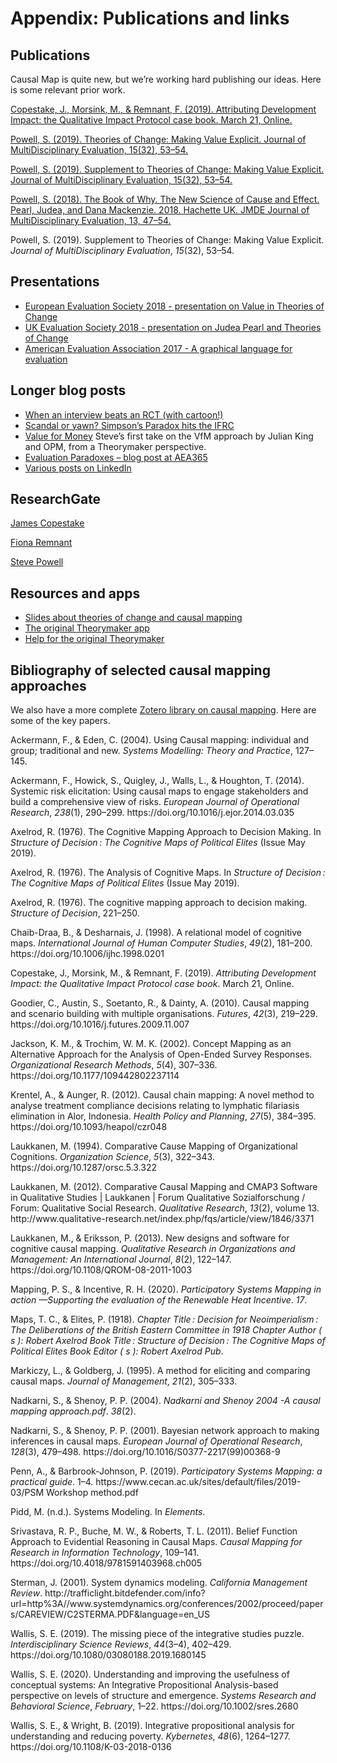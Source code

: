 # Appendix: Publications and links




## Publications

Causal Map is quite new, but we're working hard publishing our ideas. Here is some relevant prior work. 

[Copestake, J., Morsink, M., & Remnant, F. (2019). Attributing Development Impact: the Qualitative Impact Protocol case book. March 21, Online.](https://practicalactionpublishing.com/book/105/attributing-development-impact)

[Powell, S. (2019). Theories of Change: Making Value Explicit. Journal of MultiDisciplinary Evaluation, 15(32), 53–54.](https://journals.sfu.ca/jmde/index.php/jmde_1/article/view/563)

[Powell, S. (2019). Supplement to Theories of Change: Making Value Explicit. Journal of MultiDisciplinary Evaluation, 15(32), 53–54.](https://journals.sfu.ca/jmde/index.php/jmde_1/article/view/561)

[Powell, S. (2018). The Book of Why. The New Science of Cause and Effect. Pearl, Judea, and Dana Mackenzie. 2018. Hachette UK. JMDE Journal of MultiDisciplinary Evaluation, 13, 47–54.](https://journals.sfu.ca/jmde/index.php/jmde_1/article/view/507)

Powell, S. (2019). Supplement to Theories of Change: Making Value Explicit. _Journal of MultiDisciplinary Evaluation_, _15_(32), 53–54.

## Presentations

* [European Evaluation Society 2018 - presentation on Value in Theories of Change](https://drive.google.com/file/d/1FdiOs85iZCqZU6MdU3Lb5kgDOxq36G3b/view?usp=sharing)
* [UK Evaluation Society 2018 - presentation on Judea Pearl and Theories of Change](https://drive.google.com/file/d/1A2gIYmechpCot2QQc0TRWGlFg9r4jsz4/view?usp=sharing)
* [American Evaluation Association 2017 - A graphical language for evaluation](http://comm.eval.org/viewdocument/theorymaker-a-graphical-language)

## Longer blog posts

* [When an interview beats an RCT (with cartoon!)](http://www.pogol.net/public/article-evidence.html)
* [Scandal or yawn? Simpson’s Paradox hits the IFRC](http://www.pogol.net/_ideas/posts/2019-01-14-scandal-or-yawn-simpsons-paradox-hits-the-ifrc/)
* [Value for Money](http://pogol.net/public/article-equity.html) Steve’s first take on the VfM approach by Julian King and OPM, from a Theorymaker perspective.
* [Evaluation Paradoxes – blog post at AEA365](https://aea365.org/blog/theories-of-eval-tig-week-evaluation-paradoxes-by-steve-powell/)
* [Various posts on LinkedIn](https://www.linkedin.com/in/stevepowell99/detail/recent-activity/posts/)

## ResearchGate

[James Copestake](https://www.researchgate.net/profile/James_Copestake) 

[Fiona Remnant](https://www.researchgate.net/profile/Fiona_Remnant)

[Steve Powell](https://www.researchgate.net/profile/Steve_Powell2)



## Resources and apps

* [Slides about theories of change and causal mapping](http://slides.theorymaker.info/)
* [The original Theorymaker app](http://www.pogol.net/_causal_mapping/theorymaker.info)
* [Help for the original Theorymaker](http://help.theorymaker.info/)

## Bibliography of selected causal mapping approaches

We also have a more complete [Zotero library on causal mapping](https://www.zotero.org/groups/2858107/causal-mapping/library). Here are some of the key papers.

Ackermann, F., & Eden, C. (2004). Using Causal mapping: individual and group; traditional and new. *Systems Modelling: Theory and Practice*, 127–145. 


Ackermann, F., Howick, S., Quigley, J., Walls, L., & Houghton, T. (2014). Systemic risk elicitation: Using causal maps to engage stakeholders and build a comprehensive view of risks. *European Journal of Operational Research*, *238*(1), 290–299. https://doi.org/10.1016/j.ejor.2014.03.035

Axelrod, R. (1976). The Cognitive Mapping Approach to Decision Making. In *Structure of Decision : The Cognitive Maps of Political Elites* (Issue May 2019).

Axelrod, R. (1976). The Analysis of Cognitive Maps. In *Structure of Decision : The Cognitive Maps of Political Elites* (Issue May 2019).

Axelrod, R. (1976). The cognitive mapping approach to decision making. *Structure of Decision*, 221–250.

Chaib-Draa, B., & Desharnais, J. (1998). A relational model of cognitive maps. *International Journal of Human Computer Studies*, *49*(2), 181–200. https://doi.org/10.1006/ijhc.1998.0201

Copestake, J., Morsink, M., & Remnant, F. (2019). *Attributing Development Impact: the Qualitative Impact Protocol case book*. March 21, Online.

Goodier, C., Austin, S., Soetanto, R., & Dainty, A. (2010). Causal mapping and scenario building with multiple organisations. *Futures*, *42*(3), 219–229. https://doi.org/10.1016/j.futures.2009.11.007

Jackson, K. M., & Trochim, W. M. K. (2002). Concept Mapping as an Alternative Approach for the Analysis of Open-Ended Survey Responses. *Organizational Research Methods*, *5*(4), 307–336. https://doi.org/10.1177/109442802237114

Krentel, A., & Aunger, R. (2012). Causal chain mapping: A novel method to analyse treatment compliance decisions relating to lymphatic filariasis elimination in Alor, Indonesia. *Health Policy and Planning*, *27*(5), 384–395. https://doi.org/10.1093/heapol/czr048

Laukkanen, M. (1994). Comparative Cause Mapping of Organizational Cognitions. *Organization Science*, *5*(3), 322–343. https://doi.org/10.1287/orsc.5.3.322

Laukkanen, M. (2012). Comparative Causal Mapping and CMAP3 Software in Qualitative Studies | Laukkanen | Forum Qualitative Sozialforschung / Forum: Qualitative Social Research. *Qualitative Research*, *13*(2), volume 13. http://www.qualitative-research.net/index.php/fqs/article/view/1846/3371

Laukkanen, M., & Eriksson, P. (2013). New designs and software for cognitive causal mapping. *Qualitative Research in Organizations and Management: An International Journal*, *8*(2), 122–147. https://doi.org/10.1108/QROM-08-2011-1003

Mapping, P. S., & Incentive, R. H. (2020). *Participatory Systems Mapping in action —Supporting the evaluation of the Renewable Heat Incentive*. *17*.

Maps, T. C., & Elites, P. (1918). *Chapter Title : Decision for Neoimperialism : The Deliberations of the British Eastern Committee in 1918 Chapter Author ( s ): Robert Axelrod Book Title : Structure of Decision : The Cognitive Maps of Political Elites Book Editor ( s ): Robert Axelrod Pub*.

Markiczy, L., & Goldberg, J. (1995). A method for eliciting and comparing causal maps. *Journal of Management*, *21*(2), 305–333.

Nadkarni, S., & Shenoy, P. P. (2004). *Nadkarni and Shenoy 2004 -A causal mapping approach.pdf*. *38*(2).

Nadkarni, S., & Shenoy, P. P. (2001). Bayesian network approach to making inferences in causal maps. *European Journal of Operational Research*, *128*(3), 479–498. https://doi.org/10.1016/S0377-2217(99)00368-9

Penn, A., & Barbrook-Johnson, P. (2019). *Participatory Systems Mapping: a practical guide*. 1–4. https://www.cecan.ac.uk/sites/default/files/2019-03/PSM Workshop method.pdf

Pidd, M. (n.d.). Systems Modeling. In *Elements*.

Srivastava, R. P., Buche, M. W., & Roberts, T. L. (2011). Belief Function Approach to Evidential Reasoning in Causal Maps. *Causal Mapping for Research in Information Technology*, 109–141. https://doi.org/10.4018/9781591403968.ch005

Sterman, J. (2001). System dynamics modeling. *California Management Review*. http://trafficlight.bitdefender.com/info?url=http%3A//www.systemdynamics.org/conferences/2002/proceed/papers/CAREVIEW/C2STERMA.PDF&language=en_US

Wallis, S. E. (2019). The missing piece of the integrative studies puzzle. *Interdisciplinary Science Reviews*, *44*(3–4), 402–429. https://doi.org/10.1080/03080188.2019.1680145

Wallis, S. E. (2020). Understanding and improving the usefulness of conceptual systems: An Integrative Propositional Analysis-based perspective on levels of structure and emergence. *Systems Research and Behavioral Science*, *February*, 1–22. https://doi.org/10.1002/sres.2680

Wallis, S. E., & Wright, B. (2019). Integrative propositional analysis for understanding and reducing poverty. *Kybernetes*, *48*(6), 1264–1277. https://doi.org/10.1108/K-03-2018-0136

